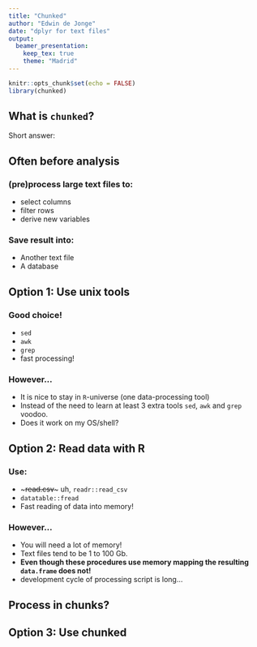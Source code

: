 ```yaml
---
title: "Chunked"
author: "Edwin de Jonge"
date: "dplyr for text files"
output: 
  beamer_presentation:
    keep_tex: true
    theme: "Madrid"
---
```


```r
knitr::opts_chunk$set(echo = FALSE)
library(chunked)
```

## What is `chunked`?

Short answer:
\begin{center}
  \includegraphics[width=0.2\textwidth]{img/dplyr_logo} 
  \Huge{for text files}
\end{center}

## Often before analysis

### (pre)process large text files to:

\hfill\includegraphics[width=0.1\textwidth]{img/txtfile}

\vspace{-1cm}

- select columns
- filter rows
- derive new variables

### Save result into:

- Another text file
- A database

## Option 1: Use unix tools

### Good choice!

- `sed`
- `awk`
- `grep` 
- fast processing!

### However...

- It is nice to stay in `R`-universe (one data-processing tool)
- Instead of the need to learn at least 3 extra tools 
`sed`, `awk` and `grep` voodoo.
- Does it work on my OS/shell?

## Option 2: Read data with R

### Use:

- ~~~read.csv~~~ uh, `readr::read_csv`
- `datatable::fread`
- Fast reading of data into memory!

### However...

- You will need a lot of memory! 
- Text files tend to be 1 to 100 Gb.
- **Even though these procedures use memory mapping the resulting `data.frame` 
does not!** 
- development cycle of processing script is long... 

## Process in chunks?
\begin{center}
  \includegraphics[height=0.8\textheight]{img/keep-calm-and-chop-chop-3}
\end{center}

## Option 3: Use chunked


